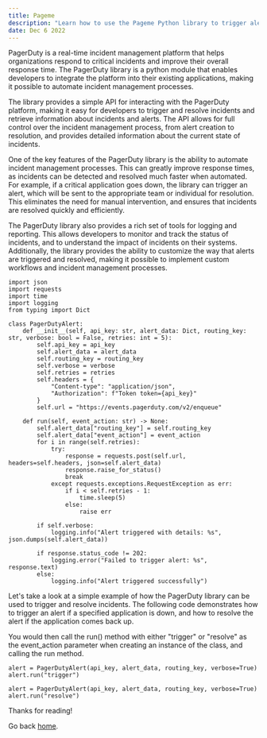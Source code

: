 ```yaml
---
title: Pageme
description: "Learn how to use the Pageme Python library to trigger alerts"
date: Dec 6 2022
---
```


PagerDuty is a real-time incident management platform that helps organizations respond to critical incidents and improve their overall response time. The PagerDuty library is a python module that enables developers to integrate the platform into their existing applications, making it possible to automate incident management processes.

The library provides a simple API for interacting with the PagerDuty platform, making it easy for developers to trigger and resolve incidents and retrieve information about incidents and alerts. The API allows for full control over the incident management process, from alert creation to resolution, and provides detailed information about the current state of incidents.

One of the key features of the PagerDuty library is the ability to automate incident management processes. This can greatly improve response times, as incidents can be detected and resolved much faster when automated. For example, if a critical application goes down, the library can trigger an alert, which will be sent to the appropriate team or individual for resolution. This eliminates the need for manual intervention, and ensures that incidents are resolved quickly and efficiently.

The PagerDuty library also provides a rich set of tools for logging and reporting. This allows developers to monitor and track the status of incidents, and to understand the impact of incidents on their systems. Additionally, the library provides the ability to customize the way that alerts are triggered and resolved, making it possible to implement custom workflows and incident management processes.

```
import json
import requests
import time
import logging
from typing import Dict

class PagerDutyAlert:
    def __init__(self, api_key: str, alert_data: Dict, routing_key: str, verbose: bool = False, retries: int = 5):
        self.api_key = api_key
        self.alert_data = alert_data
        self.routing_key = routing_key
        self.verbose = verbose
        self.retries = retries
        self.headers = {
            "Content-type": "application/json",
            "Authorization": f"Token token={api_key}"
        }
        self.url = "https://events.pagerduty.com/v2/enqueue"

    def run(self, event_action: str) -> None:
        self.alert_data["routing_key"] = self.routing_key
        self.alert_data["event_action"] = event_action
        for i in range(self.retries):
            try:
                response = requests.post(self.url, headers=self.headers, json=self.alert_data)
                response.raise_for_status()
                break
            except requests.exceptions.RequestException as err:
                if i < self.retries - 1:
                    time.sleep(5)
                else:
                    raise err

        if self.verbose:
            logging.info("Alert triggered with details: %s", json.dumps(self.alert_data))

        if response.status_code != 202:
            logging.error("Failed to trigger alert: %s", response.text)
        else:
            logging.info("Alert triggered successfully")
```

Let's take a look at a simple example of how the PagerDuty library can be used to trigger and resolve incidents. The following code demonstrates how to trigger an alert if a specified application is down, and how to resolve the alert if the application comes back up.

You would then call the run() method with either "trigger" or "resolve" as the event_action parameter when creating an instance of the class, and calling the run method.

```
alert = PagerDutyAlert(api_key, alert_data, routing_key, verbose=True)
alert.run("trigger")
```

```
alert = PagerDutyAlert(api_key, alert_data, routing_key, verbose=True)
alert.run("resolve")
```

Thanks for reading!

Go back [home](/).
